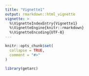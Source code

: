 ```yaml
---
title: "Vignette1"
output: rmarkdown::html_vignette
vignette: >
  %\VignetteIndexEntry{Vignette1}
  %\VignetteEngine{knitr::rmarkdown}
  %\VignetteEncoding{UTF-8}
---
```


```r
knitr::opts_chunk$set(
  collapse = TRUE,
  comment = "#>"
)
```

```r
library(getarc)
```

